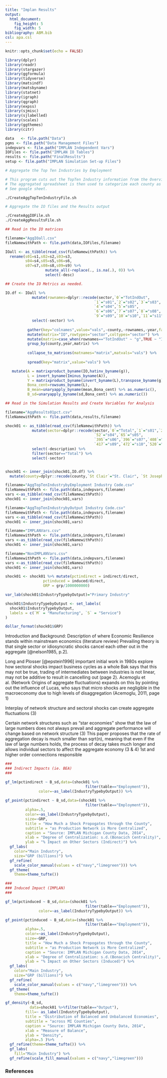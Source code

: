 ```yaml
---
title: "Implan Results"
output:   
  html_document:
    fig_height: 5
    fig_width: 5
bibliography: ABM.bib
csl: apa.csl
---
```


```r

knitr::opts_chunk$set(echo = FALSE)

library(dplyr)
library(readr)
library(stargazer)
library(ggformula)
library(tidyverse)
library(matsindf)
library(matsbyname)
library(statnet)
library(igraph)
library(qgraph)
library(expss)
library(sjmisc)
library(sjlabelled)
library(scales)
library(ggthemes)
library(citr)

data   <- file.path("Data")
pgms <- file.path("Data Management Files")
indepvars <- file.path("IMPLAN Independent Vars")
IOFiles <- file.path("IMPLAN IO Tables")
results <- file.path("FinalResults")
setup <- file.path("IMPLAN Simulation Set-up Files")

```


```bash
# Aggregate the Top Ten Industries by Employment

# This program cuts out the TopTen Industry information from the Overview files.
# The aggregated spreadsheet is then used to categorize each county as mfg or svc. 
# See google sheet.

./CreateAggTopTenIndustryFile.sh

```


```bash
# Aggregate the IO files and the Results output

./CreateAggIOFile.sh
./CreateAggResultsFile.sh
```


```r
## Read in the IO matrices 

filename="AggIOall.csv"
fileNamewithPath <- file.path(data,IOFiles,filename)

IOall <- as_tibble(read_csv(fileNamewithPath)) %>% 
  rename(s01=s1,s02=s2,s03=s3,                                            
         s04=s4,s05=s5,s06=s6,                                                        
         s07=s7,s08=s8,s09=s9) %>%
                  mutate_all(~replace(., is.na(.), 0)) %>% 
                  select(-desc)   

```


```r
## Create the IO Metrics as needed.

IO.df <- IOall %>%
            mutate(rownames=dplyr::recode(sector,`0`="TotIndOut",
                                        `1`="s01",`2`="s02",`3`="s03",
                                        `4`="s04",`5`="s05",
                                        `6`="s06",`7`="s07",`8`="s08",
                                        `9`="s09",`10`="s10",`11`="s11")) %>%
            select(-sector) %>%
  
          gather(key="colnames",value="vals",-county,-rownames,-year,factor_key = TRUE) %>%
          mutate(matrix="IO",rowtypes="sector",coltypes="sector") %>%
          mutate(matrix=case_when(rownames=="TotIndOut" ~ "g",TRUE ~ "IO")) %>%
          group_by(county,year,matrix) %>%
  
          collapse_to_matrices(matnames="matrix",matvals="vals") %>% 
  
          spread(key="matrix",value="vals") %>%

   mutate(A = matrixproduct_byname(IO,hatinv_byname(g)),
          L = invert_byname(Iminus_byname(A)),
          Y = matrixproduct_byname(invert_byname(L),transpose_byname(g)),
          Bona_cent=rowsums_byname(L),
          B_mean=unaryapply_byname(mean,Bona_cent) %>% as.numeric(),
          B_sd=unaryapply_byname(sd,Bona_cent) %>% as.numeric())


```



```r
## Read in the Simulation Results and Create Variables for Analysis

filename="AggResults01pct.csv"
fileNamewithPath <- file.path(data,results,filename)

shock01 <- as_tibble(read_csv(fileNamewithPath)) %>%
            mutate(sector=dplyr::recode(sector,`0`="Total",`1`="s01",`20`="s02",`41`="s03",
                                        `52`="s04",`65`="s05",
                                        `395`="s06",`396`="s07",`408`="s08",
                                        `417`="s09",`472`="s10",`520`="s11")) %>%
            select(-description) %>%
            filter(sector=="Total") %>%
            select(-sector)


shock01 <- inner_join(shock01,IO.df) %>% 
  mutate(county=dplyr::recode(county,`St Clair`="St. Clair", `St Joseph`="St. Joseph"))
```

```r
filename="AggTopTenIndustrybyEmployment Industry Code.csv"
fileNamewithPath <- file.path(data,indepvars,filename)
vars <-as_tibble(read_csv(fileNamewithPath))
shock01 <- inner_join(shock01,vars)

filename="AggTopTenIndustrybyOutput Industry Code.csv"
fileNamewithPath <- file.path(data,indepvars,filename)
vars <-as_tibble(read_csv(fileNamewithPath))
shock01 <- inner_join(shock01,vars)

filename="IMPLANVars.csv"
fileNamewithPath <- file.path(data,indepvars,filename)
vars <-as_tibble(read_csv(fileNamewithPath))
shock01 <- inner_join(shock01,vars)

filename="NonIMPLANVars.csv"
fileNamewithPath <- file.path(data,indepvars,filename)
vars <-as_tibble(read_csv(fileNamewithPath))
shock01 <- inner_join(shock01,vars)

shock01 <- shock01 %>% mutate(pctindirect = indirect/direct,
                 pctinduced = induced/direct,
                 GRP = grp/1000000000) 

var_lab(shock01$IndustryTypebyOutput)="Primary Industry"

shock01$IndustryTypebyOutput <- set_labels(
  shock01$IndustryTypebyOutput,
  labels = c(`M` = "Manufacturing", `S` = "Service")
)

dollar_format(shock01$GRP)

```


Introduction and Background:
Description of where Economic Resilience stands within mainstream economics (literature review)
Prevailing theory is that single sector or idiosyncratic shocks cancel each other out in the aggregate [@nelson1985, p.2].


Long and Plosser [@epstein1996]
important initial work in 1980s explore how sectoral shocks impact business cycles as a whole
Bak 
says that this may not be true, trading of intermediates between industries is not linear, may not be additive to result in cancelling out (page 2).
Acemoglu et al. (Network Origins of aggregate fluctuations)
expands on this by pointing out the influence of Lucas, who says that micro shocks are negligible in the macroeconomy due to high levels of disaggregation (Acemoglu, 2011, page 1)


Interplay of network structure and sectoral shocks can create aggregate fluctuations (3)


Certain network structures such as “star economies” show that the law of large numbers does not always prevail and aggregate performance will change based on network structure (3)
This paper proposes that the rate of aggregation decay is much smaller than sqrt(n), meaning that even if the law of large numbers holds, the process of decay takes much longer and allows individual sectors to affect the aggregate economy (3 & 4)
1st and higher order connections responsible


```r
###
### Indirect Impacts (ie. BEA)
###

gf_lm(pctindirect ~ B_sd,data=(shock01 %>%
                                    filter(table=="Employment")),
               color=~as_label(IndustryTypebyOutput)) %>%
  
gf_point(pctindirect ~ B_sd,data=(shock01 %>%
                                    filter(table=="Employment")),
         alpha=.5,
         color=~as_label(IndustryTypebyOutput),
         size=~GRP,
         title = "How Much a Shock Propogates through the County",
         subtitle = "as Production Network is More Centralized",
         caption = "Source: IMPLAN Michigan County Data, 2014",
         xlab = "Degree of Centralization: s.d.(Bonacich Centrality)",
         ylab = "% Impact on Other Sectors (Indirect)") %>%
  gf_labs(
    color="Main Industry",
    size="GRP (billions)") %>%
  gf_refine(
    scale_color_manual(values = c("navy","limegreen"))) %>%
  gf_theme(
    theme=theme_tufte())

###
### Induced Impact (IMPLAN) 
###

gf_lm(pctinduced ~ B_sd,data=(shock01 %>%
                                    filter(table=="Employment")),
               color=~as_label(IndustryTypebyOutput)) %>%

gf_point(pctinduced ~ B_sd,data=(shock01 %>%
                                    filter(table=="Employment")),
         alpha=.5,
         color=~as_label(IndustryTypebyOutput),
         size=~GRP,
         title = "How Much a Shock Propogates through the County",
         subtitle = "as Production Network is More Centralized",
         caption = "Source: IMPLAN Michigan County Data, 2014",
         xlab = "Degree of Centralization: s.d.(Bonacich Centrality)",
         ylab = "% Impact on Other Sectors (Induced)") %>%
  gf_labs(
    color="Main Industry",
    size="GRP (billions)") %>%
  gf_refine(
    scale_color_manual(values = c("navy","limegreen"))) %>%
  gf_theme(
    theme=theme_tufte())
```

```r
gf_density(~B_sd,
           data=shock01 %>%filter(table=="Output"),
         fill=~ as_label(IndustryTypebyOutput),
         title = "Distribution of Balanced and Unbalanced Economies",
         subtitle = "across MI Counties",
         caption = "Source: IMPLAN Michigan County Data, 2014",
         xlab = "Measure of Balance",
         ylab = "Density",
         alpha=.5 )%>%
  gf_refine(theme=theme_tufte()) %>%
  gf_labs(
    fill="Main Industry") %>%
  gf_refine(scale_fill_manual(values = c("navy","limegreen")))

```


### References
